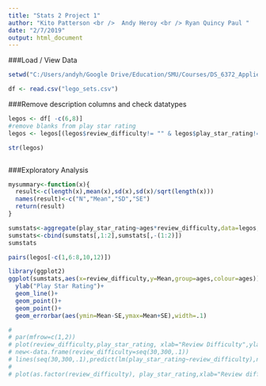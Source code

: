---
title: "Stats 2 Project 1"
author: "Kito Patterson <br />  Andy Heroy <br /> Ryan Quincy Paul "
date: "2/7/2019"
output: html_document
---



###Load / View Data
```{r}
setwd("C:/Users/andyh/Google Drive/Education/SMU/Courses/DS_6372_Applied_Statistics/project 1/Project")

df <- read.csv("lego_sets.csv")

```

###Remove description columns and check datatypes
```{r echo=TRUE}
legos <- df[ -c(6,8)]
#remove blanks from play star rating
legos <- legos[(legos$review_difficulty!= "" & legos$play_star_rating!= ""),]

str(legos)



```


###Exploratory Analysis
```{r EDAGraphs_and_such, fig.height=4}
mysummary<-function(x){
  result<-c(length(x),mean(x),sd(x),sd(x)/sqrt(length(x)))
  names(result)<-c("N","Mean","SD","SE")
  return(result)
}

sumstats<-aggregate(play_star_rating~ages*review_difficulty,data=legos,mysummary)
sumstats<-cbind(sumstats[,1:2],sumstats[,-(1:2)])
sumstats

pairs(legos[-c(1,6:8,10,12)])

library(ggplot2)
ggplot(sumstats,aes(x=review_difficulty,y=Mean,group=ages,colour=ages))+
  ylab("Play Star Rating")+
  geom_line()+
  geom_point()+
  geom_point()+
  geom_errorbar(aes(ymin=Mean-SE,ymax=Mean+SE),width=.1)

```

``` {r Test Code}


# 
# par(mfrow=c(1,2))
# plot(review_difficulty,play_star_rating, xlab="Review Difficulty",ylab="Play Rating")
# new<-data.frame(review_difficulty=seq(30,300,.1))
# lines(seq(30,300,.1),predict(lm(play_star_rating~review_difficulty),newdata=new),col="red",lwd=4)
# 
# plot(as.factor(review_difficulty), play_star_rating,xlab="Review difficulty",ylab="Play Rating",title="Auto Data Set",col=c(7,32,57,82,107))


```